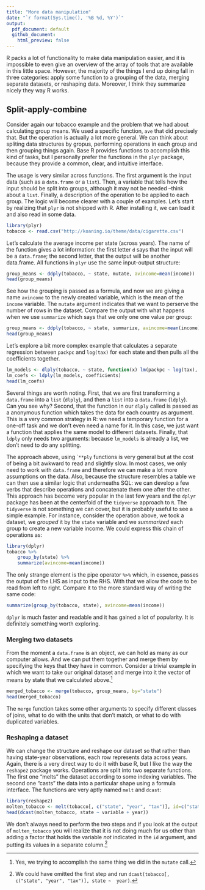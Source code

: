 ```yaml
---
title: "More data manipulation"
date: "`r format(Sys.time(), '%B %d, %Y')`"
output: 
  pdf_document: default
  github_document: 
    html_preview: false
---
```


R packs a lot of functionality to make data manipulation easier, and it is
impossible to even give an overview of the array of tools that are available in
this little space. However, the majority of the things I end up doing fall in
three categories: apply some function to a grouping of the data, merging
separate datasets, or reshaping data. Moreover, I think they summarize nicely
they way R works.

## Split-apply-combine

Consider again our tobacco example and the problem that we had about calculating
group means. We used a specific function, `ave` that did precisely that. But the
operation is actually a lot more general. We can think about spliting data
structures by gropus, performing operations in each group and then grouping
things again. Base R provides functions to accomplish this kind of tasks, but I
personally prefer the functions in the `plyr` package, because they provide a
common, clear, and intuitive interface.
 
The usage is very similar across functions. The first argument is the input data
(such as a `data.frame` or a `list`). Then, a variable that tells how the input
should be split into groups, although it may not be needed --think about a
`list`. Finally, a description of the operation to be applied to each group. The
logic will become clearer with a couple of examples. Let's start by realizing
that `plyr` is not shipped with R. After installing it, we can load it and also
read in some data.

```r
library(plyr)
tobacco <- read.csv("http://koaning.io/theme/data/cigarette.csv")
```

Let's calculate the average income per state (across years). The name of the
function gives a lot information: the first letter `d` says that the input will
be a `data.frame`; the second letter, that the output will be another
data.frame. All functions in `plyr` use the same input-output structure:

```r
group_means <- ddply(tobacco, ~ state, mutate, avincome=mean(income))
head(group_means)
```

See how the grouping is passed as a formula, and now we are giving a name
`avincome` to the newly created variable, which is the mean of the `income`
variable. The `mutate` argument indicates that we want to perserve the number of
rows in the dataset. Compare the output with what happens when we use
`summarize` which says that we only one one value per group:

```r
group_means <- ddply(tobacco, ~ state, summarize, avincome=mean(income))
head(group_means)
```

Let's explore a bit more complex example that calculates a separate regression
between `packpc` and `log(tax)` for each state and then pulls all the
coefficients together.

```r
lm_models <- dlply(tobacco, ~ state, function(x) lm(packpc ~ log(tax), data=x))
lm_coefs <- ldply(lm_models, coefficients)
head(lm_coefs)
```

Several things are worth noting. First, that we are first transforming a
`data.frame` into a `list` (`dlply`), and then a `list` into a `data.frame`
(`ldply`). Can you see why? Second, that the function in our `dlply` called is
passed as a anonymous function which takes the data for each country as
argument. This is a very common strategy in R: we need a temporary function for
a one-off task and we don't even need a name for it. In this case, we just want
a function that applies the same model to different datasets. Finally, that
`ldply` only needs two arguments: because `lm_models` is already a list, we
don't need to do any splitting.

The approach above, using ``**ply` functions is very general but at the cost of
being a bit awkward to read and slightly slow. In most cases, we only need to
work with `data.frame` and therefore we can make a lot more assumptions on the
data. Also, because the structure resembles a table we can then use a similar
logic that underneaths SQL: we can develop a few verbs that describe operations
and concatenate them one after the other. This approach has become very popular
in the last few years and the `dplyr` package has been at the centerfold of the
`tidyverse` approach to `R`. The `tidyverse` is not something we can cover, but
it is probably useful to see a simple example. For instance, consider the
operation above, we took a dataset, we _grouped_ it by the `state` variable and
we _summarized_ each group to create a new variable income.  We could express
this chain of operations as:

```r
library(dplyr)
tobacco %>%
    group_by(state) %>%
    summarize(avincome=mean(income))
```

The only strange element is the pipe operator `%>%` which, in essence, passes
the output of the LHS as input to the RHS. With that we allow the code to be
read from left to right. Compare it to the more standard way of writing the same
code: 

```r
summarize(group_by(tobacco, state), avincome=mean(income))
```

`dplyr` is much faster and readable and it has gained a lot of popularity. It is
definitely something worth exploring. 


### Merging two datasets

From the moment a `data.frame` is an object, we can hold as many as our computer
allows. And we can put them together and merge them by specifying the keys that
they have in common. Consider a trivial example in which we want to take our
original dataset and merge into it the vector of means by state that we
calculated above.[^1]

[^1]: Yes, we trying to accomplish the same thing we did in the `mutate` call.

```r
merged_tobacco <- merge(tobacco, group_means, by="state")
head(merged_tobacco)
```

The `merge` function takes some other arguments to specify different classes of
joins, what to do with the units that don't match, or what to do with duplicated
variables.

### Reshaping a dataset

We can change the structure and reshape our dataset so that rather than having
state-year observations, each row represents data across years. Again, there is
a very direct way to do it with base R, but I like the way the `reshape2`
package works. Operations are split into two separate functions. The first one
"melts" the dataset according to some indexing variables. The second one "casts"
the data into a particular shape using a formula interface. The functions are
very aptly named `melt` and `dcast`:

```r
library(reshape2)
molten_tobacco <- melt(tobacco[, c("state", "year", "tax")], id=c("state", "year"))
head(dcast(molten_tobacco, state ~ variable + year))
```

We don't always need to perform the two steps and if you look at the output of
`molten_tobacco` you will realize that it is not doing much for us other than
adding a factor that holds the variable _not_ indicated in the `id` argument,
and putting its values in a separate column.[^2]

[^2]: We could have omitted the first step and run `dcast(tobacco[, c("state", "year", "tax")], state ~  year)`.

